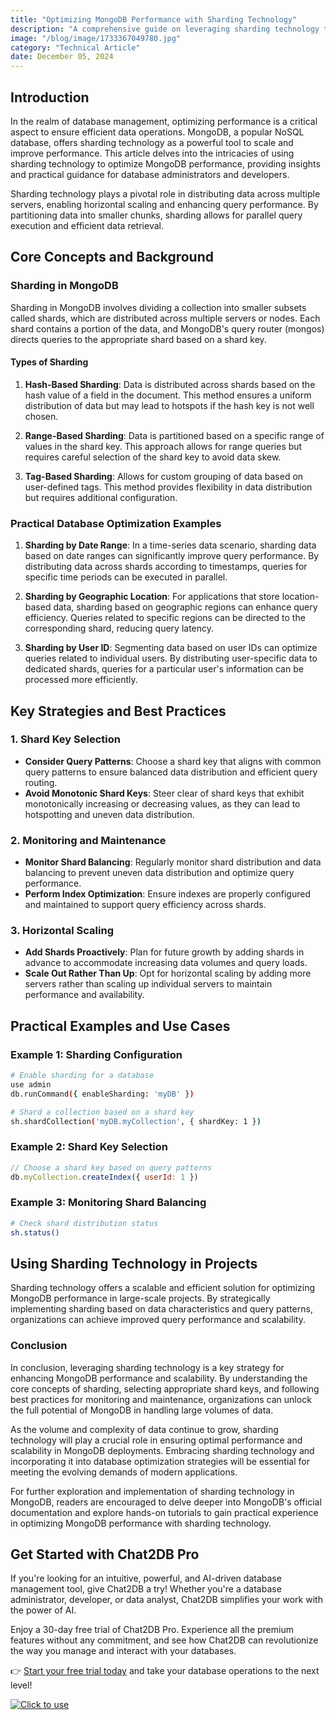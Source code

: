```yaml
---
title: "Optimizing MongoDB Performance with Sharding Technology"
description: "A comprehensive guide on leveraging sharding technology to enhance MongoDB performance, including key strategies, practical examples, and best practices."
image: "/blog/image/1733367049780.jpg"
category: "Technical Article"
date: December 05, 2024
---
```


## Introduction

In the realm of database management, optimizing performance is a critical aspect to ensure efficient data operations. MongoDB, a popular NoSQL database, offers sharding technology as a powerful tool to scale and improve performance. This article delves into the intricacies of using sharding technology to optimize MongoDB performance, providing insights and practical guidance for database administrators and developers.

Sharding technology plays a pivotal role in distributing data across multiple servers, enabling horizontal scaling and enhancing query performance. By partitioning data into smaller chunks, sharding allows for parallel query execution and efficient data retrieval.

## Core Concepts and Background

### Sharding in MongoDB

Sharding in MongoDB involves dividing a collection into smaller subsets called shards, which are distributed across multiple servers or nodes. Each shard contains a portion of the data, and MongoDB's query router (mongos) directs queries to the appropriate shard based on a shard key.

#### Types of Sharding

1. **Hash-Based Sharding**: Data is distributed across shards based on the hash value of a field in the document. This method ensures a uniform distribution of data but may lead to hotspots if the hash key is not well chosen.

2. **Range-Based Sharding**: Data is partitioned based on a specific range of values in the shard key. This approach allows for range queries but requires careful selection of the shard key to avoid data skew.

3. **Tag-Based Sharding**: Allows for custom grouping of data based on user-defined tags. This method provides flexibility in data distribution but requires additional configuration.

### Practical Database Optimization Examples

1. **Sharding by Date Range**: In a time-series data scenario, sharding data based on date ranges can significantly improve query performance. By distributing data across shards according to timestamps, queries for specific time periods can be executed in parallel.

2. **Sharding by Geographic Location**: For applications that store location-based data, sharding based on geographic regions can enhance query efficiency. Queries related to specific regions can be directed to the corresponding shard, reducing query latency.

3. **Sharding by User ID**: Segmenting data based on user IDs can optimize queries related to individual users. By distributing user-specific data to dedicated shards, queries for a particular user's information can be processed more efficiently.

## Key Strategies and Best Practices

### 1. Shard Key Selection

- **Consider Query Patterns**: Choose a shard key that aligns with common query patterns to ensure balanced data distribution and efficient query routing.
- **Avoid Monotonic Shard Keys**: Steer clear of shard keys that exhibit monotonically increasing or decreasing values, as they can lead to hotspotting and uneven data distribution.

### 2. Monitoring and Maintenance

- **Monitor Shard Balancing**: Regularly monitor shard distribution and data balancing to prevent uneven data distribution and optimize query performance.
- **Perform Index Optimization**: Ensure indexes are properly configured and maintained to support query efficiency across shards.

### 3. Horizontal Scaling

- **Add Shards Proactively**: Plan for future growth by adding shards in advance to accommodate increasing data volumes and query loads.
- **Scale Out Rather Than Up**: Opt for horizontal scaling by adding more servers rather than scaling up individual servers to maintain performance and availability.

## Practical Examples and Use Cases

### Example 1: Sharding Configuration

```bash
# Enable sharding for a database
use admin
db.runCommand({ enableSharding: 'myDB' })

# Shard a collection based on a shard key
sh.shardCollection('myDB.myCollection', { shardKey: 1 })
```

### Example 2: Shard Key Selection

```javascript
// Choose a shard key based on query patterns
db.myCollection.createIndex({ userId: 1 })
```

### Example 3: Monitoring Shard Balancing

```bash
# Check shard distribution status
sh.status()
```

## Using Sharding Technology in Projects

Sharding technology offers a scalable and efficient solution for optimizing MongoDB performance in large-scale projects. By strategically implementing sharding based on data characteristics and query patterns, organizations can achieve improved query performance and scalability.

### Conclusion

In conclusion, leveraging sharding technology is a key strategy for enhancing MongoDB performance and scalability. By understanding the core concepts of sharding, selecting appropriate shard keys, and following best practices for monitoring and maintenance, organizations can unlock the full potential of MongoDB in handling large volumes of data.

As the volume and complexity of data continue to grow, sharding technology will play a crucial role in ensuring optimal performance and scalability in MongoDB deployments. Embracing sharding technology and incorporating it into database optimization strategies will be essential for meeting the evolving demands of modern applications.

For further exploration and implementation of sharding technology in MongoDB, readers are encouraged to delve deeper into MongoDB's official documentation and explore hands-on tutorials to gain practical experience in optimizing MongoDB performance with sharding technology.

## Get Started with Chat2DB Pro

If you're looking for an intuitive, powerful, and AI-driven database management tool, give Chat2DB a try! Whether you're a database administrator, developer, or data analyst, Chat2DB simplifies your work with the power of AI.

Enjoy a 30-day free trial of Chat2DB Pro. Experience all the premium features without any commitment, and see how Chat2DB can revolutionize the way you manage and interact with your databases.

👉 [Start your free trial today](https://chat2db.ai/pricing) and take your database operations to the next level!


[![Click to use](/image/blog/bg/chat2db.jpg)](https://app.chat2db-ai.com/)
